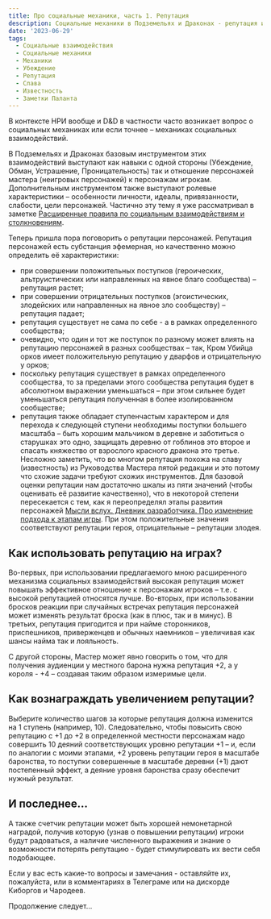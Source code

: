 ```yaml
---
title: Про социальные механики, часть 1. Репутация
description: Социальные механики в Подземельях и Драконах - репутация и ее использование.
date: '2023-06-29'
tags:
  - Социальные взаимодействия
  - Социальные механики
  - Механики
  - Убеждение
  - Репутация
  - Слава
  - Известность
  - Заметки Паланта
---
```


В контексте НРИ вообще и D&D в частности часто возникает вопрос о социальных механиках или если точнее – механиках социальных взаимодействий.

В Подземельях и Драконах базовым инструментом этих взаимодействий выступают как навыки с одной стороны (Убеждение, Обман, Устрашение, Проницательность) так и отношение персонажей мастера (неигровых персонажей) к персонажам игрокам. Дополнительным инструментом также выступают ролевые характеристики – особенности личности, идеалы, привязанности, слабости, цели персонажей. Частично эту тему я уже рассматривал в заметке [Расширенные правила по социальным взаимодействиям и столкновениям](/posts/articles/social-encounters).

Теперь пришла пора поговорить о репутации персонажей. Репутация персонажей есть субстанция эфемерная, но качественно можно определить её характеристики:

- при совершении положительных поступков (героических, альтруистических или направленных на явное благо сообщества) – репутация растет;
- при совершении отрицательных поступков (эгоистических, злодейских или направленных на явное зло сообществу) – репутация падает;
- репутация существует не сама по себе - а в рамках определенного сообщества;
- очевидно, что один и тот же поступок по разному может влиять на репутацию персонажей в разных сообществах – так, Кром Убийца орков имеет положительную репутацию у дварфов и отрицательную у орков;
- поскольку репутация существует в рамках определенного сообщества, то за пределами этого сообщества репутация будет в абсолютном выражении уменьшаться – при этом сильнее будет уменьшаться репутация полученная в более изолированном сообществе;
- репутация также обладает ступенчастым характером и для перехода к следующей ступени необходимы поступки большего масштаба – быть хорошим мальчиком в деревне и заботиться о старушках это одно, защищать деревню от гоблинов это второе и спасать княжество от взрослого красного дракона это третье.
  Несложно заметить, что во многом репутация похожа на славу (известность) из Руководства Мастера пятой редакции и это потому что схожие задачи требуют схожих инструментов.
  Для базовой оценки репутации нам достаточно шкалы из пяти значений (чтобы оценивать её развитие качественно), что в некоторой степени пересекается с тем, как я переопределял этапы развития персонажей [Мысли вслух. Дневник разработчика. Про изменение подхода к этапам игры](/posts/core-d20/tiers-different-approach). При этом положительные значения соответствуют репутации героя, отрицательные – репутации злодея.

## Как использовать репутацию на играх?

Во-первых, при использовании предлагаемого мною расширенного механизма социальных взаимодействий высокая репутация может повышать эффективное отношение к персонажам игроков – т.е. с высокой репутацией относятся лучше. Во-вторых, при использовании бросков реакции при случайных встречах репутация персонажей может изменять результат броска (как в плюс, так и в минус). В третьих, репутация пригодится и при найме сторонников, приспешников, приверженцев и обычных наемников – увеличивая как шансы найма так и лояльность.

С другой стороны, Мастер может явно говорить о том, что для получения аудиенции у местного барона нужна репутация +2, а у короля - +4 – создавая таким образом измеримые цели.

## Как вознаграждать увеличением репутации?

Выберите количество шагов за которые репутация должна изменится на 1 ступень (например, 10). Следовательно, чтобы повысить свою репутацию с +1 до +2 в определенной местности персонажам надо совершить 10 деяний соответствующих уровню репутации +1 – и, если по аналогии с моими этапами, +2 уровень репутации героя в масштабе баронства, то поступки совершенные в масштабе деревни (+1) дают постепенный эффект, а деяние уровня баронства сразу обеспечит нужный результат.

## И последнее...

А также счетчик репутации может быть хорошей немонетарной наградой, получив которую (узнав о повышении репутации) игроки будут радоваться, а наличие численного выражения и знание о возможности потерять репутацию - будет стимулировать их вести себя подобающее.

Если у вас есть какие-то вопросы и замечания - оставляйте их, пожалуйста, или в комментариях в Телеграме или на дискорде Киборгов и Чародеев.

Продолжение следует...
